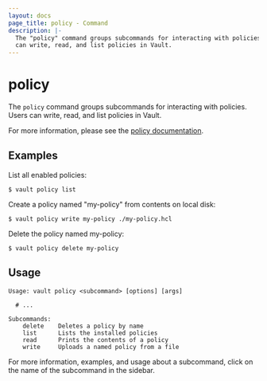 ```yaml
---
layout: docs
page_title: policy - Command
description: |-
  The "policy" command groups subcommands for interacting with policies. Users
  can write, read, and list policies in Vault.
---
```


# policy

The `policy` command groups subcommands for interacting with policies. Users can
write, read, and list policies in Vault.

For more information, please see the [policy
documentation](/docs/concepts/policies).

## Examples

List all enabled policies:

```shell-session
$ vault policy list
```

Create a policy named "my-policy" from contents on local disk:

```shell-session
$ vault policy write my-policy ./my-policy.hcl
```

Delete the policy named my-policy:

```shell-session
$ vault policy delete my-policy
```

## Usage

```text
Usage: vault policy <subcommand> [options] [args]

  # ...

Subcommands:
    delete    Deletes a policy by name
    list      Lists the installed policies
    read      Prints the contents of a policy
    write     Uploads a named policy from a file
```

For more information, examples, and usage about a subcommand, click on the name
of the subcommand in the sidebar.
